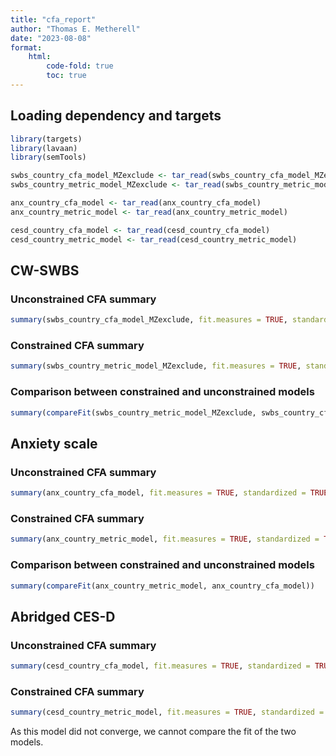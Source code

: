 ```yaml
---
title: "cfa_report"
author: "Thomas E. Metherell"
date: "2023-08-08"
format:
    html:
        code-fold: true
        toc: true
---
```


## Loading dependency and targets

```r
library(targets)
library(lavaan)
library(semTools)

swbs_country_cfa_model_MZexclude <- tar_read(swbs_country_cfa_model_MZexclude)
swbs_country_metric_model_MZexclude <- tar_read(swbs_country_metric_model_MZexclude)

anx_country_cfa_model <- tar_read(anx_country_cfa_model)
anx_country_metric_model <- tar_read(anx_country_metric_model)

cesd_country_cfa_model <- tar_read(cesd_country_cfa_model)
cesd_country_metric_model <- tar_read(cesd_country_metric_model)
```

## CW-SWBS
### Unconstrained CFA summary

```r
summary(swbs_country_cfa_model_MZexclude, fit.measures = TRUE, standardized = TRUE)
```

### Constrained CFA summary

```r
summary(swbs_country_metric_model_MZexclude, fit.measures = TRUE, standardized = TRUE)
``` 

### Comparison between constrained and unconstrained models

```r
summary(compareFit(swbs_country_metric_model_MZexclude, swbs_country_cfa_model_MZexclude))
```

## Anxiety scale
### Unconstrained CFA summary

```r
summary(anx_country_cfa_model, fit.measures = TRUE, standardized = TRUE)
```

### Constrained CFA summary

```r
summary(anx_country_metric_model, fit.measures = TRUE, standardized = TRUE)
```

### Comparison between constrained and unconstrained models

```r
summary(compareFit(anx_country_metric_model, anx_country_cfa_model))
```

## Abridged CES-D
### Unconstrained CFA summary

```r
summary(cesd_country_cfa_model, fit.measures = TRUE, standardized = TRUE)
```

### Constrained CFA summary

```r
summary(cesd_country_metric_model, fit.measures = TRUE, standardized = TRUE)
```

As this model did not converge, we cannot compare the fit of the two models.